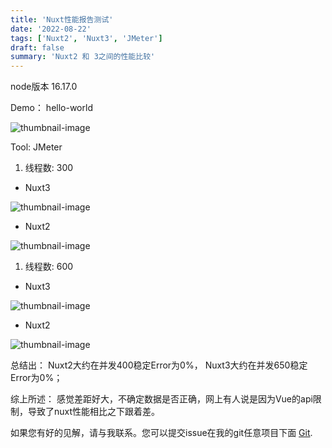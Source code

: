 ```yaml
---
title: 'Nuxt性能报告测试'
date: '2022-08-22'
tags: ['Nuxt2', 'Nuxt3', 'JMeter']
draft: false
summary: 'Nuxt2 和 3之间的性能比较'
---
```


node版本 16.17.0

Demo： hello-world

![thumbnail-image](/static/images/blog.png)

Tool: JMeter


1. 线程数: 300
- Nuxt3

![thumbnail-image](/static/images/nuxt3.png)


- Nuxt2

![thumbnail-image](/static/images/nuxt2.png)


1. 线程数: 600
- Nuxt3

![thumbnail-image](/static/images/nuxt3600.png)


- Nuxt2

![thumbnail-image](/static/images/nuxt2600.png)


总结出： Nuxt2大约在并发400稳定Error为0%， Nuxt3大约在并发650稳定Error为0%；


综上所述： 感觉差距好大，不确定数据是否正确，网上有人说是因为Vue的api限制，导致了nuxt性能相比之下跟着差。

如果您有好的见解，请与我联系。您可以提交issue在我的git任意项目下面 [Git](https://github.com/XzyZachary).